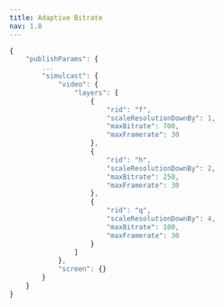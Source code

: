 ```yaml
---
title: Adaptive Bitrate
nav: 1.8
---
```


<Content alias="adaptiveBitrate1" />

```js
{
    "publishParams": {
        ...
        "simulcast": {
            "video": {
                "layers": [
                    {
                        "rid": "f",
                        "scaleResolutionDownBy": 1,
                        "maxBitrate": 700,
                        "maxFramerate": 30
                    },
                    {
                        "rid": "h",
                        "scaleResolutionDownBy": 2,
                        "maxBitrate": 250,
                        "maxFramerate": 30
                    },
                    {
                        "rid": "q",
                        "scaleResolutionDownBy": 4,
                        "maxBitrate": 100,
                        "maxFramerate": 30
                    }
                ]
            },
            "screen": {}
        }
    }
}
```
<Content alias="adaptiveBitrate2" />